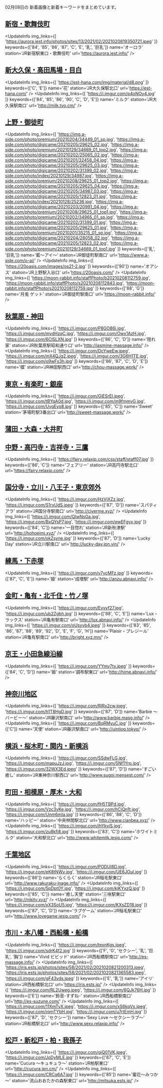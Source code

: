 

02月08日の
新着画像と新着キーワードをまとめています。

<DmmAffiliateIns />

## [新宿・歌舞伎町](/busty/0010)
<UpdateInfo
    img_links={[
    'https://aurora.iest.info/photos/sites/13/2021/02/2021020819350721.jpeg'
    ]}
    keywords={['84', '85', '86', '87', 'C', 'E', '乳', '巨乳']}
    name='オーロラ'
    station='JR新宿駅東口・歌舞伎町'
    url='https://aurora.iest.info/'
/>
<DmmAffiliateIns />

## [新大久保・高田馬場・目白](/busty/0020)
<UpdateInfo
    img_links={[
    'https://est-hana.com/img/material/d8.png'
    ]}
    keywords={['C', 'E']}
    name='花'
    station='JR大久保駅北口'
    url='https://est-hana.com/'
/>
<UpdateInfo
    img_links={[
    'https://i.imgur.com/p4oNOy4.jpg'
    ]}
    keywords={['84', '85', '86', '90', 'C', 'D', 'E']}
    name='ミルク'
    station='JR大久保駅南口'
    url='http://milk.tyo.cm/'
/>
<DmmAffiliateIns />

## [上野・御徒町](/busty/0070)
<UpdateInfo
    img_links={[
    'https://img.a-side.com/photo/premium/20210204/34449_01_sp.jpg',
    'https://img.a-side.com/photo/digicame/20210205/29625_02.jpg',
    'https://img.a-side.com/photo/premium/20210129/34669_01_top2.jpg',
    'https://img.a-side.com/photo/digicame/20210202/25065_02.jpg',
    'https://img.a-side.com/photo/digicame/20210201/32458_04.jpg',
    'https://img.a-side.com/photo/digicame/20210205/29625_03.jpg',
    'https://img.a-side.com/photo/digicame/20210202/31399_02.jpg',
    'https://img.a-side.com/photo/index/20210129/34987.jpg',
    'https://img.a-side.com/photo/premium/20210208/29625_01_top2.jpg',
    'https://img.a-side.com/photo/digicame/20210205/29625_04.jpg',
    'https://img.a-side.com/photo/digicame/20210205/34987_03.jpg',
    'https://img.a-side.com/photo/digicame/20210205/12823_01.jpg',
    'https://img.a-side.com/photo/index/20210128/25236.jpg',
    'https://img.a-side.com/photo/digicame/20210203/20991_04.jpg',
    'https://img.a-side.com/photo/premium/20210208/29625_01_top1.jpg',
    'https://img.a-side.com/photo/premium/20210202/34965_01_sp.jpg',
    'https://img.a-side.com/photo/digicame/20210202/31399_01.jpg',
    'https://img.a-side.com/photo/digicame/20210205/29625_01.jpg',
    'https://img.a-side.com/photo/premium/20210201/35215_01_sp.jpg',
    'https://img.a-side.com/photo/digicame/20210204/28058_02.jpg',
    'https://img.a-side.com/photo/digicame/20210205/12823_02.jpg',
    'https://img.a-side.com/photo/premium/20210129/34669_01_top1.jpg'
    ]}
    keywords={['乳', '巨乳']}
    name='藍～アイ～'
    station='JR御徒町駅南口'
    url='https://www.a-side.com/o-ai/'
/>
<UpdateInfo
    img_links={[
    'https://20oasis.com/images/os21-2.jpg'
    ]}
    keywords={['90']}
    name='オアシス'
    station='JR上野駅入谷口'
    url='https://20oasis.com/'
/>
<UpdateInfo
    img_links={[
    'https://moon-rabbit.info/staffPhoto/b20210208112759.jpg',
    'https://moon-rabbit.info/staffPhoto/s20210208112843.jpg',
    'https://moon-rabbit.info/staffPhoto/s20210208112759.jpg'
    ]}
    keywords={['88', 'G']}
    name='月兎 ゲット'
    station='JR御徒町駅南口'
    url='https://moon-rabbit.info/'
/>
<DmmAffiliateIns />

## [秋葉原・神田](/busty/0080)
<UpdateInfo
    img_links={[
    'https://i.imgur.com/P8GO86i.jpg',
    'https://i.imgur.com/mydHzqC.jpg',
    'https://i.imgur.com/Owx1AzH.jpg',
    'https://i.imgur.com/6ClSLXN.jpg'
    ]}
    keywords={['86', 'C', 'D']}
    name='隠れ家'
    station='JR秋葉原駅昭和通り口'
    url='http://jasmine-massage.info/'
/>
<UpdateInfo
    img_links={[
    'https://i.imgur.com/DcYweEw.jpeg',
    'https://i.imgur.com/mX4QJq2.jpeg',
    'https://i.imgur.com/3G6H1TE.jpg',
    'https://i.imgur.com/o9wFs3h.jpg'
    ]}
    keywords={['86', '87', 'C', 'D', 'E']}
    name='蝶'
    station='JR神田駅西口'
    url='http://chou-massage.work/'
/>
<DmmAffiliateIns />

## [東京・有楽町・銀座](/busty/0090)
<UpdateInfo
    img_links={[
    'https://i.imgur.com/GiESrEI.jpeg',
    'https://i.imgur.com/tBYqA0d.jpg',
    'https://i.imgur.com/m9fmmyG.jpg',
    'https://i.imgur.com/UvgEyo8.jpg'
    ]}
    keywords={['85', 'C']}
    name='Sweet'
    station='茅場町駅3番出口'
    url='http://sweet-massage.work/'
/>
<DmmAffiliateIns />

## [蒲田・大森・大井町](/busty/0121)
<DmmAffiliateIns />

## [中野・高円寺・吉祥寺・三鷹](/busty/0180)
<UpdateInfo
    img_links={[
    'https://fairy.relaxjp.com/css/staff/staff07.jpg'
    ]}
    keywords={['86', 'C']}
    name='フェアリー'
    station='JR高円寺駅北口'
    url='https://fairy.relaxjp.com/'
/>
<DmmAffiliateIns />

## [国分寺・立川・八王子・東京郊外](/busty/0200)
<UpdateInfo
    img_links={[
    'https://i.imgur.com/HzVjXZz.jpg',
    'https://i.imgur.com/S1rxUdS.jpeg'
    ]}
    keywords={['87', 'D']}
    name='スパティアラ'
    station='JR国分寺駅南口'
    url='http://civerme.xyz/'
/>
<UpdateInfo
    img_links={[
    'https://i.imgur.com/QIwNsGa.jpg',
    'https://i.imgur.com/BxQYsP7.jpg',
    'https://i.imgur.com/ewEFgyx.jpg'
    ]}
    keywords={['84', 'C']}
    name='一目惚れ'
    station='JR新秋津駅'
    url='http://hohoeimi.xyz/'
/>
<UpdateInfo
    img_links={[
    'https://i.imgur.com/okZsyne.jpg'
    ]}
    keywords={['87', 'D']}
    name='Lucky Day'
    station='JR立川駅南口'
    url='http://lucky-day.jpn.vin/'
/>
<DmmAffiliateIns />

## [練馬・下赤塚](/busty/0220)
<UpdateInfo
    img_links={[
    'https://i.imgur.com/v7ycMFz.jpg'
    ]}
    keywords={['87', 'C', 'E']}
    name='姫'
    station='成増駅'
    url='http://anzu.abnavi.info/'
/>
<DmmAffiliateIns />

## [金町・亀有・北千住・竹ノ塚](/busty/0230)
<UpdateInfo
    img_links={[
    'https://i.imgur.com/Evvyf27.jpg',
    'https://i.imgur.com/ub2Zgbh.jpg'
    ]}
    keywords={['88', 'C', 'E']}
    name='Lux・ラックス'
    station='JR亀有駅南口'
    url='http://lux.abnavi.info/'
/>
<UpdateInfo
    img_links={[
    'https://i.imgur.com/oUsyvb4.jpeg'
    ]}
    keywords={['83', '85', '86', '87', '88', '89', '92', 'D', 'E', 'F', 'G', 'H']}
    name='Plaisir・プレジール'
    station='JR亀有駅南口'
    url='http://bright.xyz.mn/'
/>
<DmmAffiliateIns />

## [京王・小田急線沿線](/busty/0260)
<UpdateInfo
    img_links={[
    'https://i.imgur.com/YYmy7ty.jpeg'
    ]}
    keywords={['84', 'C', 'D']}
    name='姫'
    station='調布駅東口'
    url='http://hime.abnavi.info/'
/>
<DmmAffiliateIns />

## [神奈川地区](/busty/0300)
<UpdateInfo
    img_links={[
    'https://i.imgur.com/RIRx2cw.jpeg',
    'https://i.imgur.com/h1T8HgD.jpg'
    ]}
    keywords={['87', 'D']}
    name='Barbie ～バービー～'
    station='JR藤沢駅南口'
    url='http://www.barbie.masg.info/'
/>
<UpdateInfo
    img_links={[
    'https://i.imgur.com/BqRMyuC.jpg'
    ]}
    keywords={['C']}
    name='天使'
    station='JR藤沢駅南口'
    url='http://uintiop.tokyo/'
/>
<DmmAffiliateIns />

## [横浜・桜木町・関内・新横浜](/busty/0310)
<UpdateInfo
    img_links={[
    'https://i.imgur.com/SSdwFLG.jpg',
    'https://i.imgur.com/mapuJzJ.jpg',
    'https://i.imgur.com/5Nf1Yrp.jpg',
    'https://i.imgur.com/32WX3Ed.jpeg'
    ]}
    keywords={['87', 'D']}
    name='すごい癒し'
    station='JR東神奈川駅西口'
    url='http://www.sugoi.mensest.com/'
/>
<DmmAffiliateIns />

## [町田・相模原・厚木・大和](/busty/0330)
<UpdateInfo
    img_links={[
    'https://i.imgur.com/fH5TBPd.jpg',
    'https://i.imgur.com/Vzc3vKe.jpg',
    'https://i.imgur.com/hCiQn1t.jpg',
    'https://i.imgur.com/Unm6mIa.jpg'
    ]}
    keywords={['86', '88', 'C', 'D']}
    name='ハッピー'
    station='中央林間駅北口'
    url='http://www.cianbea.xyz/'
/>
<UpdateInfo
    img_links={[
    'https://i.imgur.com/ihYkviS.jpg',
    'https://i.imgur.com/zu8kfi8.jpg'
    ]}
    keywords={['83', 'C']}
    name='ホワイトミルク'
    station='大和駅北口'
    url='http://www.whitemilk.iesjp.com/'
/>
<DmmAffiliateIns />

## [千葉地区](/busty/0500)
<UpdateInfo
    img_links={[
    'https://i.imgur.com/PODUI8D.jpg',
    'https://i.imgur.com/eK8tNWv.jpg',
    'https://i.imgur.com/UE6JOul.jpg'
    ]}
    keywords={['86']}
    name='らくらく'
    station='JR稲毛駅東口'
    url='http://www.rakuraku-inage.info/'
/>
<UpdateInfo
    img_links={[
    'https://i.imgur.com/5pDpt0Y.jpg',
    'https://i.imgur.com/kjKYxzQ.jpg'
    ]}
    keywords={['85', 'C']}
    name='癒し天使'
    station='三咲駅東口'
    url='http://nikity.xyz/'
/>
<UpdateInfo
    img_links={[
    'https://i.imgur.com/xX3SoU5.jpg',
    'https://i.imgur.com/KXsZD18.jpg'
    ]}
    keywords={['87', 'C', 'D']}
    name='ラブゲーム'
    station='JR稲毛駅東口'
    url='http://www.lovegame.iesjp.com/'
/>
<DmmAffiliateIns />

## [市川・本八幡・西船橋・船橋](/busty/0510)
<UpdateInfo
    img_links={[
    'https://i.imgur.com/texnKgs.jpeg',
    'https://i.imgur.com/sdrK4f2.jpg'
    ]}
    keywords={['F', 'G', 'セクシー', '乳', '巨乳', '胸']}
    name='Vivid ビビッド'
    station='JR西船橋駅南口'
    url='http://es-massage.info/'
/>
<UpdateInfo
    img_links={[
    'https://iris.ests.jp/photos/sites/58/2021/02/2021020821200313.jpeg',
    'https://iris.ests.jp/photos/sites/58/2021/02/2021020821365583.jpeg',
    'https://i.imgur.com/gF43vds.jpeg'
    ]}
    keywords={['E', '乳']}
    name='アイリ'
    station='JR西船橋駅北口'
    url='https://iris.ests.jp/'
/>
<UpdateInfo
    img_links={[
    'https://i.imgur.com/RL2Uweg.jpeg',
    'https://i.imgur.com/6QJk76H.jpg'
    ]}
    keywords={['E']}
    name='鈴音-すずね-'
    station='JR西船橋駅南口'
    url='http://es-suzune.com/'
/>
<UpdateInfo
    img_links={[
    'https://i.imgur.com/11XmTyX.jpeg',
    'https://i.imgur.com/xS6kqVx.jpeg',
    'https://i.imgur.com/rqmTYbH.jpg',
    'https://i.imgur.com/u7rtEmH.jpg'
    ]}
    keywords={['87', 'D', 'セクシー']}
    name='Sexy Love ～セクシーラブ～'
    station='JR船橋駅北口'
    url='http://www.sexy.relaxjp.info/'
/>
<DmmAffiliateIns />

## [松戸・新松戸・柏・我孫子](/busty/0520)
<UpdateInfo
    img_links={[
    'https://i.imgur.com/giQ01VK.jpeg',
    'https://i.imgur.com/JoDyMLE.jpg'
    ]}
    keywords={['87', 'C', 'E']}
    name='Cucura ～キュキュラ～'
    station='JR柏駅東口'
    url='http://cucura.jpn.cm/'
/>
<UpdateInfo
    img_links={[
    'https://i.imgur.com/CRCq6A7.jpg'
    ]}
    keywords={['85']}
    name='蜜花～みつか～'
    station='流山おおたかの森駅東口'
    url='http://mitsuka.ests.jp/'
/>
<DmmAffiliateIns />

<DmmAffiliateScript />
